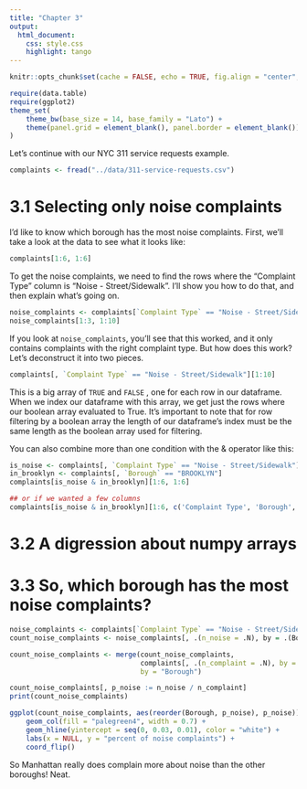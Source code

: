```yaml
---
title: "Chapter 3"
output:
  html_document:
    css: style.css
    highlight: tango
---
```



```r
knitr::opts_chunk$set(cache = FALSE, echo = TRUE, fig.align = "center", comment = "#>", message = FALSE)
```

```r
require(data.table)
require(ggplot2)
theme_set(
    theme_bw(base_size = 14, base_family = "Lato") +
    theme(panel.grid = element_blank(), panel.border = element_blank())
)
```

Let's continue with our NYC 311 service requests example.

```r
complaints <- fread("../data/311-service-requests.csv")
```

# 3.1 Selecting only noise complaints

I'd like to know which borough has the most noise complaints. First, we'll take
a look at the data to see what it looks like:

```r
complaints[1:6, 1:6]
```

To get the noise complaints, we need to find the rows where the "Complaint Type"
column is "Noise - Street/Sidewalk". I'll show you how to do that, and then
explain what's going on.

```r
noise_complaints <- complaints[`Complaint Type` == "Noise - Street/Sidewalk"]
noise_complaints[1:3, 1:10]
```

If you look at `noise_complaints`, you'll see that this worked, and it only
contains complaints with the right complaint type. But how does this work? Let's
deconstruct it into two pieces.


```r
complaints[, `Complaint Type` == "Noise - Street/Sidewalk"][1:10]
```

This is a big array of `TRUE` and `FALSE` , one for each row in our
dataframe. When we index our dataframe with this array, we get just the rows
where our boolean array evaluated to True. It's important to note that for row
filtering by a boolean array the length of our dataframe's index must be the
same length as the boolean array used for filtering.

You can also combine more than one condition with the & operator like this:

```r
is_noise <- complaints[, `Complaint Type` == "Noise - Street/Sidewalk"]
in_brooklyn <- complaints[, `Borough` == "BROOKLYN"]
complaints[is_noise & in_brooklyn][1:6, 1:6]

## or if we wanted a few columns
complaints[is_noise & in_brooklyn][1:6, c('Complaint Type', 'Borough', 'Created Date', 'Descriptor')]
```

# 3.2 A digression about numpy arrays


# 3.3 So, which borough has the most noise complaints?

```r
noise_complaints <- complaints[`Complaint Type` == "Noise - Street/Sidewalk"]
count_noise_complaints <- noise_complaints[, .(n_noise = .N), by = .(Borough)][order(n_noise, decreasing = TRUE)]

count_noise_complaints <- merge(count_noise_complaints,
                                complaints[, .(n_complaint = .N), by = .(Borough)],
                                by = "Borough")

count_noise_complaints[, p_noise := n_noise / n_complaint]
print(count_noise_complaints)
```

```r
ggplot(count_noise_complaints, aes(reorder(Borough, p_noise), p_noise)) +
    geom_col(fill = "palegreen4", width = 0.7) +
    geom_hline(yintercept = seq(0, 0.03, 0.01), color = "white") +
    labs(x = NULL, y = "percent of noise complaints") +
    coord_flip()
```

So Manhattan really does complain more about noise than the other boroughs!
Neat.
